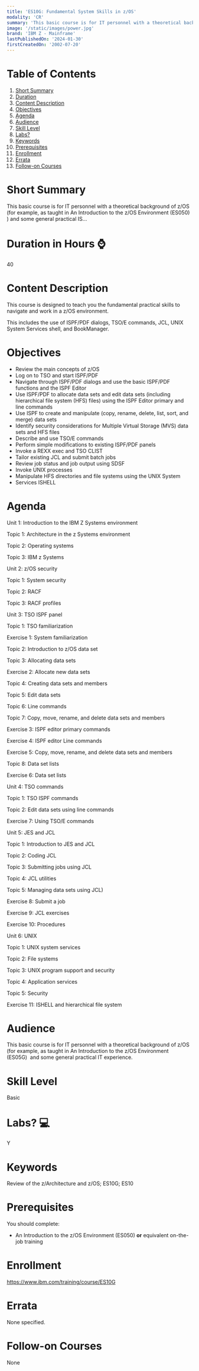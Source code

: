 ```yaml
---
title: 'ES10G: Fundamental System Skills in z/OS'
modality: 'CR'
summary: 'This basic course is for IT personnel with a theoretical background of z/OS (for example, as taught in An Introduction to the z/OS Environment (ES050) ) and some general practical IS...'
image: '/static/images/power.jpg'
brand: 'IBM Z - Mainframe'
lastPublishedOn: '2024-01-30'
firstCreatedOn: '2002-07-20'
---
```

# Table of Contents
1.  [Short Summary](#short-summary)
2.  [Duration](#duration-in-hours-)
3.  [Content Description](#content-description)
4.  [Objectives](#objectives)
5.  [Agenda](#agenda)
6.  [Audience](#audience)
7.  [Skill Level](#skill-level)
8.  [Labs?](#labs-)
9.  [Keywords](#keywords)
10. [Prerequisites](#prerequisites)
11. [Enrollment](#enrollment)
12. [Errata](#errata)
13. [Follow-on Courses](#follow-on-courses)

# Short Summary
This basic course is for IT personnel with a theoretical background of z/OS (for example, as taught in An Introduction to the z/OS Environment (ES050) ) and some general practical IS...

# Duration in Hours ⌚
40

# Content Description
This course is designed to teach you the fundamental practical skills to navigate and work in a z/OS environment.


This includes the use of ISPF/PDF dialogs, TSO/E commands, JCL, UNIX System Services shell, and BookManager.



# Objectives
* Review the main concepts of z/OS
* Log on to TSO and start ISPF/PDF
* Navigate through ISPF/PDF dialogs and use the basic ISPF/PDF functions and the ISPF Editor
* Use ISPF/PDF to allocate data sets and edit data sets (including hierarchical file system (HFS) files) using the ISPF Editor primary and line commands
* Use ISPF to create and manipulate (copy, rename, delete, list, sort, and merge) data sets
* Identify security considerations for Multiple Virtual Storage (MVS) data sets and HFS files
* Describe and use TSO/E commands
* Perform simple modifications to existing ISPF/PDF panels
* Invoke a REXX exec and TSO CLIST
* Tailor existing JCL and submit batch jobs
* Review job status and job output using SDSF
* Invoke UNIX processes
* Manipulate HFS directories and file systems using the UNIX System
* Services ISHELL


# Agenda
Unit 1: Introduction to the IBM Z Systems environment

Topic 1: Architecture in the z Systems environment

Topic 2: Operating systems

Topic 3: IBM z Systems 

Unit 2: z/OS security

Topic 1: System security

Topic 2: RACF

Topic 3: RACF profiles 

Unit 3: TSO ISPF panel

Topic 1: TSO familiarization

Exercise 1: System familiarization

Topic 2: Introduction to z/OS data set

Topic 3: Allocating data sets 

Exercise 2: Allocate new data sets

Topic 4: Creating data sets and members

Topic 5: Edit data sets 

Topic 6: Line commands

Topic 7: Copy, move, rename, and delete data sets and members

Exercise 3: ISPF editor primary commands

Exercise 4: ISPF editor Line commands

Exercise 5: Copy, move, rename, and delete data sets and members

Topic 8: Data set lists

Exercise 6: Data set lists 

Unit 4: TSO commands

Topic 1: TSO ISPF commands

Topic 2: Edit data sets using line commands 

Exercise 7: Using TSO/E commands 

Unit 5: JES and JCL

Topic 1: Introduction to JES and JCL

Topic 2: Coding JCL

Topic 3: Submitting jobs using JCL

Topic 4: JCL utilities

Topic 5: Managing data sets using JCL) 

Exercise 8: Submit a job

Exercise 9: JCL exercises 

Exercise 10: Procedures 

Unit 6: UNIX

Topic 1: UNIX system services

Topic 2: File systems 

Topic 3: UNIX program support and security 

Topic 4: Application services

Topic 5: Security

Exercise 11: ISHELL and hierarchical file system



# Audience
This basic course is for IT personnel with a theoretical background of z/OS (for example, as taught in An Introduction to the z/OS Environment (ES05G)  and some general practical IT experience.



# Skill Level
Basic

# Labs? 💻
Y

# Keywords
Review of the z/Architecture and z/OS; ES10G; ES10

# Prerequisites
You should complete:


* An Introduction to the z/OS Environment (ES050) **or** equivalent on-the-job training


# Enrollment
https://www.ibm.com/training/course/ES10G

# Errata
None specified.

# Follow-on Courses
None

